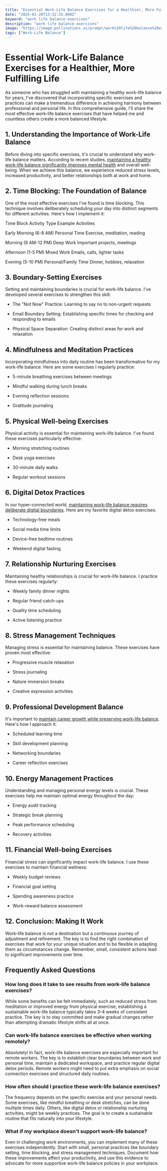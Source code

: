 ```yaml
---
title: "Essential Work-Life Balance Exercises for a Healthier, More Fulfilling Life"
date: "2025-01-20T13:32:35.008Z"
keyword: "work life balance exercises"
description: "work life balance exercises"
image: "https://image.pollinations.ai/prompt/work%20life%20balance%20exercises%2C%20realistic%20photo%2C%20high%20quality%2C%204k?width=1024&height=1024&nologo=true"
tags: ["Work-Life Balance"]
---
```


# Essential Work-Life Balance Exercises for a Healthier, More Fulfilling Life


As someone who has struggled with maintaining a healthy work-life balance for years, I've discovered that incorporating specific exercises and practices can make a tremendous difference in achieving harmony between professional and personal life. In this comprehensive guide, I'll share the most effective work-life balance exercises that have helped me and countless others create a more balanced lifestyle.



## 1. Understanding the Importance of Work-Life Balance


Before diving into specific exercises, it's crucial to understand why work-life balance matters. According to recent studies, [maintaining a healthy work-life balance significantly improves mental health](https://productivityprospect.com/blog/benefits-of-work-life-balance-for-mental-health/) and overall well-being. When we achieve this balance, we experience reduced stress levels, increased productivity, and better relationships both at work and home.



## 2. Time Blocking: The Foundation of Balance


One of the most effective exercises I've found is time blocking. This technique involves deliberately scheduling your day into distinct segments for different activities. Here's how I implement it:





Time Block
Activity Type
Example Activities


Early Morning (6-8 AM)
Personal Time
Exercise, meditation, reading


Morning (8 AM-12 PM)
Deep Work
Important projects, meetings


Afternoon (1-5 PM)
Mixed Work
Emails, calls, lighter tasks


Evening (5-10 PM)
Personal/Family Time
Dinner, hobbies, relaxation





## 3. Boundary-Setting Exercises


Setting and maintaining boundaries is crucial for work-life balance. I've developed several exercises to strengthen this skill:




- The "Not Now" Practice: Learning to say no to non-urgent requests

- Email Boundary Setting: Establishing specific times for checking and responding to emails

- Physical Space Separation: Creating distinct areas for work and relaxation



## 4. Mindfulness and Meditation Practices


Incorporating mindfulness into daily routine has been transformative for my work-life balance. Here are some exercises I regularly practice:




- 5-minute breathing exercises between meetings

- Mindful walking during lunch breaks

- Evening reflection sessions

- Gratitude journaling



## 5. Physical Well-being Exercises


Physical activity is essential for maintaining work-life balance. I've found these exercises particularly effective:




- Morning stretching routines

- Desk yoga exercises

- 30-minute daily walks

- Regular workout sessions



## 6. Digital Detox Practices


In our hyper-connected world, [maintaining work-life balance requires deliberate digital boundaries](https://productivityprospect.com/blog/best-strategies-for-maintaining-work-life-balance-in-a-demanding-job/). Here are my favorite digital detox exercises:




- Technology-free meals

- Social media time limits

- Device-free bedtime routines

- Weekend digital fasting



## 7. Relationship Nurturing Exercises


Maintaining healthy relationships is crucial for work-life balance. I practice these exercises regularly:




- Weekly family dinner nights

- Regular friend catch-ups

- Quality time scheduling

- Active listening practice



## 8. Stress Management Techniques


Managing stress is essential for maintaining balance. These exercises have proven most effective:




- Progressive muscle relaxation

- Stress journaling

- Nature immersion breaks

- Creative expression activities



## 9. Professional Development Balance


It's important to [maintain career growth while preserving work-life balance](https://productivityprospect.com/blog/creating-a-work-life-balance-plan-for-your-career/). Here's how I approach it:




- Scheduled learning time

- Skill development planning

- Networking boundaries

- Career reflection exercises



## 10. Energy Management Practices


Understanding and managing personal energy levels is crucial. These exercises help me maintain optimal energy throughout the day:




- Energy audit tracking

- Strategic break planning

- Peak performance scheduling

- Recovery activities



## 11. Financial Well-being Exercises


Financial stress can significantly impact work-life balance. I use these exercises to maintain financial wellness:




- Weekly budget reviews

- Financial goal setting

- Spending awareness practice

- Work-reward balance assessment



## 12. Conclusion: Making It Work


Work-life balance is not a destination but a continuous journey of adjustment and refinement. The key is to find the right combination of exercises that work for your unique situation and to be flexible in adapting them as circumstances change. Remember, small, consistent actions lead to significant improvements over time.



## Frequently Asked Questions


### How long does it take to see results from work-life balance exercises?

While some benefits can be felt immediately, such as reduced stress from meditation or improved energy from physical exercise, establishing a sustainable work-life balance typically takes 3-4 weeks of consistent practice. The key is to stay committed and make gradual changes rather than attempting dramatic lifestyle shifts all at once.



### Can work-life balance exercises be effective when working remotely?

Absolutely! In fact, work-life balance exercises are especially important for remote workers. The key is to establish clear boundaries between work and personal time, maintain a dedicated workspace, and practice regular digital detox periods. Remote workers might need to put extra emphasis on social connection exercises and structured daily routines.



### How often should I practice these work-life balance exercises?

The frequency depends on the specific exercise and your personal needs. Some exercises, like mindful breathing or desk stretches, can be done multiple times daily. Others, like digital detox or relationship nurturing activities, might be weekly practices. The goal is to create a sustainable routine that fits naturally into your lifestyle.



### What if my workplace doesn't support work-life balance?

Even in challenging work environments, you can implement many of these exercises independently. Start with small, personal practices like boundary setting, time blocking, and stress management techniques. Document how these improvements affect your productivity, and use this evidence to advocate for more supportive work-life balance policies in your workplace.

